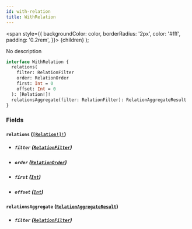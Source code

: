 ```yaml
---
id: with-relation
title: WithRelation
---
```


<span
style={{
      backgroundColor: color,
      borderRadius: '2px',
      color: '#fff',
      padding: '0.2rem',
    }}>
{children}
</span>
);

No description

```graphql
interface WithRelation {
  relations(
    filter: RelationFilter
    order: RelationOrder
    first: Int = 0
    offset: Int = 0
  ): [Relation!]!
  relationsAggregate(filter: RelationFilter): RelationAggregateResult
}
```

### Fields

#### `relations` ([`[Relation!]!`](/docs/schema/objects/relation))

- ##### `filter` ([`RelationFilter`](/docs/schema/inputs/relation-filter))

- ##### `order` ([`RelationOrder`](/docs/schema/inputs/relation-order))

- ##### `first` ([`Int`](/docs/schema/scalars/int))

- ##### `offset` ([`Int`](/docs/schema/scalars/int))

#### `relationsAggregate` ([`RelationAggregateResult`](/docs/schema/objects/relation-aggregate-result))

- ##### `filter` ([`RelationFilter`](/docs/schema/inputs/relation-filter))
